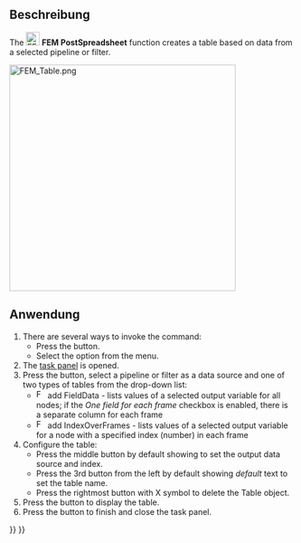 <languages/>

<div lang="en" dir="ltr" class="mw-content-ltr">
{{Docnav
|[[FEM_PostHistogram|Create Histogram]]
|[[FEM_ClippingPlaneAdd|Clipping Plane on Face]]
|[[FEM_Workbench|FEM]]
|IconL=FEM_PostHistogram.svg
|IconR=FEM_ClippingPlaneAdd.svg
|IconC=Workbench_FEM.svg
}}
</div>

<div lang="en" dir="ltr" class="mw-content-ltr">
{{GuiCommand
|Name=FEM PostSpreadsheet
|MenuLocation=Results → Data Visualizations → Create Table
|Workbenches=[[FEM_Workbench|FEM]]
|Version=1.1
|SeeAlso=[[FEM_tutorial|FEM tutorial]]
}}
</div>

<span id="Description"></span>
==Beschreibung==

<div lang="en" dir="ltr" class="mw-content-ltr">
The [[Image:FEM_PostSpreadsheet.svg|24px]] '''FEM PostSpreadsheet''' function creates a table based on data from a selected pipeline or filter.
</div>

[[File:FEM_Table.png|400px]]
{{Caption|Beispiel für eine Tabelle}}

<span id="Usage"></span>
==Anwendung==

<div lang="en" dir="ltr" class="mw-content-ltr">
# There are several ways to invoke the command:
#* Press the {{Button|[[Image:FEM_PostSpreadsheet.svg|16px]] [[FEM_PostSpreadsheet|Create Table]]}} button.
#* Select the {{MenuCommand|Results → Data Visualizations → [[Image:FEM_PostSpreadsheet.svg|16px]] Create Table}} option from the menu.
# The [[Task_Panel|task panel]] is opened.
# Press the {{Button|Add data from}} button, select a pipeline or filter as a data source and one of two types of tables from the drop-down list:
#* [[Image:FEM_PostIndex.svg|16px]] add FieldData - lists values of a selected output variable for all nodes; if the ''One field for each frame'' checkbox is enabled, there is a separate column for each frame
#* [[Image:FEM_PostField.svg|16px]] add IndexOverFrames - lists values of a selected output variable for a node with a specified index (number) in each frame
# Configure the table:
#* Press the middle button by default showing {{Button|Index}} to set the output data source and index.
#* Press the 3rd button from the left by default showing ''default'' text to set the table name.
#* Press the rightmost button with X symbol to delete the Table object.
# Press the {{Button|Show table}} button to display the table.
# Press the {{Button|OK}} button to finish and close the task panel.
</div>


<div lang="en" dir="ltr" class="mw-content-ltr">
{{Docnav
|[[FEM_PostHistogram|Create Histogram]]
|[[FEM_ClippingPlaneAdd|Clipping Plane on Face]]
|[[FEM_Workbench|FEM]]
|IconL=FEM_PostHistogram.svg
|IconR=FEM_ClippingPlaneAdd.svg
|IconC=Workbench_FEM.svg
}}
</div>

{{FEM_Tools_navi{{#translation:}}}}
{{Userdocnavi{{#translation:}}}}